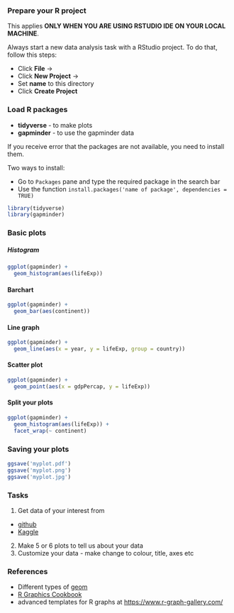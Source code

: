 
### Prepare your R project

This applies **ONLY WHEN YOU ARE USING RSTUDIO IDE ON YOUR LOCAL MACHINE**. 

Always start a new data analysis task with a RStudio project. To do that, follow this steps:

- Click **File** ->
- Click **New Project** ->
- Set **name** to this directory
- Click **Create Project**

### Load R packages

- **tidyverse** - to make plots
- **gapminder** - to use the gapminder data

If you receive error that the packages are not available, you need to install them. 

Two ways to install:

- Go to `Packages` pane and type the required package in the search bar
- Use the function `install.packages('name of package', dependencies = TRUE)`

```r
library(tidyverse)
library(gapminder)
```

### Basic plots

##### Histogram

```r
ggplot(gapminder) +
  geom_histogram(aes(lifeExp))
```


#### Barchart

```r
ggplot(gapminder) +
  geom_bar(aes(continent))
```

#### Line graph

```r
ggplot(gapminder) +
  geom_line(aes(x = year, y = lifeExp, group = country))
```


#### Scatter plot

```r
ggplot(gapminder) +
  geom_point(aes(x = gdpPercap, y = lifeExp))
```


#### Split your plots

```r
ggplot(gapminder) +
  geom_histogram(aes(lifeExp)) +
  facet_wrap(~ continent)
```

### Saving your plots

```r
ggsave('myplot.pdf')
ggsave('myplot.png')
ggsave('myplot.jpg')
```

### Tasks

1. Get data of your interest from 

- [github](https://github.com/rfordatascience/tidytuesday/tree/master/data/2020)
- [Kaggle](https://www.kaggle.com/datasets) 

2. Make 5 or 6 plots to tell us about your data
3. Customize your data - make change to colour, title, axes etc 

### References

- Different types of [geom](https://ggplot2.tidyverse.org/reference/index.html)
- [R Graphics Cookbook](http://www.cookbook-r.com/Graphs/)
- advanced templates for R graphs at <https://www.r-graph-gallery.com/> 
